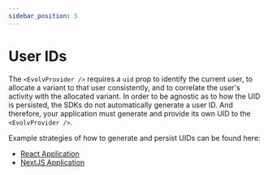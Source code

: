 ```yaml
---
sidebar_position: 5
---
```


# User IDs
The `<EvolvProvider />` requires a `uid` prop to identify the current user, to allocate a variant to that user
consistently, and to correlate the user's activity with the allocated variant. In order to be agnostic as to how
the UID is persisted, the SDKs do not automatically generate a user ID. And therefore, your application must generate
and provide its own UID to the `<EvolvProvider />`.

Example strategies of how to generate and persist UIDs can be found here:
* [React Application](https://github.com/evolv-ai/react-sdks/tree/main/examples/react/src/utils/uid.ts)
* [NextJS Application](https://github.com/evolv-ai/react-sdks/tree/main/examples/nextjs/src/utils/uid.ts)
